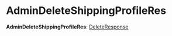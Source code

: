 
# AdminDeleteShippingProfileRes

 **AdminDeleteShippingProfileRes**: [DeleteResponse](../interfaces/medusa.DeleteResponse.mdx)
